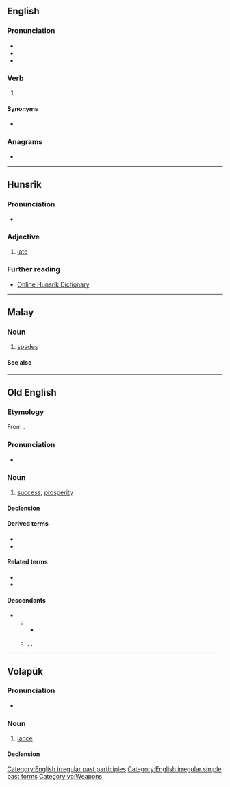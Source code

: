 {{also|spęd|SPED}}
==English==

===Pronunciation===
* {{IPA|en|/spɛd/}}
* {{audio|en|En-us-sped.ogg|Audio (US)}}
* {{rhymes|en|ɛd|s=1}}

===Verb===
{{head|en|verb form}}

# {{en-past of|speed}}

====Synonyms====
* {{l|en|speeded}}

===Anagrams===
* {{anagrams|en|a=deps|DEPs|EDPs|EPDs|PDEs|PEDs|deps|déps|peds}}

[[Category:English irregular past participles]]
[[Category:English irregular simple past forms]]

----

==Hunsrik==

===Pronunciation===
* {{IPA|hrx|/ʃpet/}}

===Adjective===
{{head|hrx|adjective}}

# [[late]]

===Further reading===
* [https://hunsriqueanoriograndense.wordpress.com/dicionario-werterbuch/ Online Hunsrik Dictionary]

----

==Malay==

===Noun===
{{head|ms|noun}}

# {{lb|ms|card games}} [[spades]] {{gloss|suit}}

====See also====
{{table:suits/ms}}

----

==Old English==

===Etymology===
{{dercat|ang|ine-pro}}
From {{inh|ang|gmw-pro|*spōdi|t=prosperity, success}}.

===Pronunciation===
* {{ang-IPA|spēd}}

===Noun===
{{ang-noun|head=spēd|f}}

# [[success]], [[prosperity]]

====Declension====
{{ang-decl-noun-i-f|spēd}}

====Derived terms====
* {{l|ang|spēdiġ}}
* {{l|ang|wuldorspēd}}

====Related terms====
* {{l|ang|spēdan}}
* {{l|ang|spōwan}}

====Descendants====
* {{desc|enm|spede}}
** {{desc|en|speed}}
*** {{desc|tft|spit|bor=1}}
** {{desc|sco|sped}}, {{l|sco|spede}}, {{l|sco|speid}}

----

==Volapük==

===Pronunciation===
* {{IPA|vo|/ˈsped/}}

===Noun===
{{vo-noun}}

# [[lance]]

====Declension====
{{vo-decl-noun}}

[[Category:vo:Weapons]]